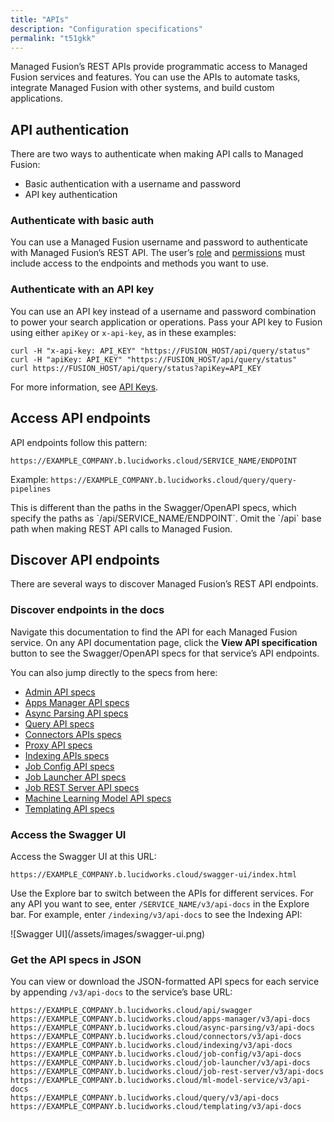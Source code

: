 ```yaml
---
title: "APIs"
description: "Configuration specifications"
permalink: "t51gkk"
---
```


Managed Fusion’s REST APIs provide programmatic access to Managed Fusion services and features.
You can use the APIs to automate tasks, integrate Managed Fusion with other systems, and build custom applications.

## API authentication

There are two ways to authenticate when making API calls to Managed Fusion:

* Basic authentication with a username and password
* API key authentication

### Authenticate with basic auth

You can use a Managed Fusion username and password to authenticate with Managed Fusion’s REST API.
The user’s [role](/managed-fusion/5.9/ydvorx/roles) and [permissions](/managed-fusion/5.9/ro1m7q/permissions) must include access to the endpoints and methods you want to use.

### Authenticate with an API key

You can use an API key instead of a username and password combination to power your search application or operations.
Pass your API key to Fusion using either `apiKey` or `x-api-key`, as in these examples:

```
curl -H "x-api-key: API_KEY" "https://FUSION_HOST/api/query/status"
curl -H "apiKey: API_KEY" "https://FUSION_HOST/api/query/status"
curl https://FUSION_HOST/api/query/status?apiKey=API_KEY
```

For more information, see [API Keys](/managed-fusion/5.9/rrlnf6/api-keys).

## Access API endpoints

API endpoints follow this pattern:

```
https://EXAMPLE_COMPANY.b.lucidworks.cloud/SERVICE_NAME/ENDPOINT
```

Example: `https://EXAMPLE_COMPANY.b.lucidworks.cloud/query/query-pipelines`

<Note>
This is different than the paths in the Swagger/OpenAPI specs, which specify the paths as `/api/SERVICE_NAME/ENDPOINT`. Omit the `/api` base path when making REST API calls to Managed Fusion.
</Note>

## Discover API endpoints

There are several ways to discover Managed Fusion’s REST API endpoints.

### Discover endpoints in the docs

Navigate this documentation to find the API for each Managed Fusion service.
On any API documentation page, click the **View API specification** button to see the Swagger/OpenAPI specs for that service’s API endpoints.

You can also jump directly to the specs from here:

* [Admin API specs](/managed-fusion/5.9/4qv08d/admin-ap-is?open-api=true#/)
* [Apps Manager API specs](/managed-fusion/5.9/5ixgx1/apps-manager-api?open-api=true#/)
* [Async Parsing API specs](/managed-fusion/5.9/3uszuk/async-parsing-api?open-api=true#/)
* [Query API specs](/managed-fusion/5.9/zozko5/query-ap-is?open-api=true#/)
* [Connectors APIs specs](/managed-fusion/5.9/e5kftb/connectors-ap-is?open-api=true#/)
* [Proxy API specs](/managed-fusion/5.9/2hququ/managed-fusion-proxy-ap-is?open-api=true#/)
* [Indexing APIs specs](/managed-fusion/5.9/25joat/indexing-ap-is?open-api=true#/)
* [Job Config API specs](/managed-fusion/5.9/bg2tq9/job-config-api?open-api=true)
* [Job Launcher API specs](/managed-fusion/5.9/o5byg3/job-launcher-ap-is?open-api=true#/)
* [Job REST Server API specs](/managed-fusion/5.9/472sk5/job-rest-server-ap-is?open-api=true#/)
* [Machine Learning Model API specs](/managed-fusion/5.9/eegjqq/machine-learning-model-ap-is?open-api=true#/)
* [Templating API specs](/managed-fusion/5.9/s3uqb5/templating-api?open-api=true#/)

### Access the Swagger UI

Access the Swagger UI at this URL:

```
https://EXAMPLE_COMPANY.b.lucidworks.cloud/swagger-ui/index.html
```

Use the Explore bar to switch between the APIs for different services.
For any API you want to see, enter `/SERVICE_NAME/v3/api-docs` in the Explore bar.
For example, enter `/indexing/v3/api-docs` to see the Indexing API:

<Frame>![Swagger UI](/assets/images/swagger-ui.png)</Frame>

### Get the API specs in JSON

You can view or download the JSON-formatted API specs for each service by appending
`/v3/api-docs`
to the service’s base URL:

```
https://EXAMPLE_COMPANY.b.lucidworks.cloud/api/swagger
https://EXAMPLE_COMPANY.b.lucidworks.cloud/apps-manager/v3/api-docs
https://EXAMPLE_COMPANY.b.lucidworks.cloud/async-parsing/v3/api-docs
https://EXAMPLE_COMPANY.b.lucidworks.cloud/connectors/v3/api-docs
https://EXAMPLE_COMPANY.b.lucidworks.cloud/indexing/v3/api-docs
https://EXAMPLE_COMPANY.b.lucidworks.cloud/job-config/v3/api-docs
https://EXAMPLE_COMPANY.b.lucidworks.cloud/job-launcher/v3/api-docs
https://EXAMPLE_COMPANY.b.lucidworks.cloud/job-rest-server/v3/api-docs
https://EXAMPLE_COMPANY.b.lucidworks.cloud/ml-model-service/v3/api-docs
https://EXAMPLE_COMPANY.b.lucidworks.cloud/query/v3/api-docs
https://EXAMPLE_COMPANY.b.lucidworks.cloud/templating/v3/api-docs
```